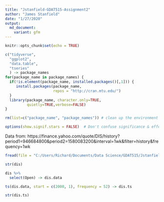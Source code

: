 ```yaml
---
title: "Jstanfield-GDAT515-Assignment2"
author: "James Stanfield"
date: "1/27/2020"
output: 
  md_document:
    variant: gfm
---
```


```r
knitr::opts_chunk$set(echo = TRUE)

c("tidyverse",
  "ggplot2",
  "data.table",
  "tseries"
  ) -> package_names  
for(package_name in package_names) {
  if(!is.element(package_name, installed.packages()[,1])) {
     install.packages(package_name,
                      repos = "http://cran.mtu.edu/")
  }
  library(package_name, character.only=TRUE,
          quietly=TRUE,verbose=FALSE)
}

rm(list=c("package_name", "package_names")) # clean up the environment

options(show.signif.stars = FALSE)  # Don't confuse significance & effect size!

```

Data from:
https://finance.yahoo.com/quote/DIS/history?period1=946684800&period2=1580083200&interval=1wk&filter=history&frequency=1wk

```r
fread(file = "C:/Users/Richard/Documents/Data Science/GDAT515/Jstanfield-Assignment2/DIS.csv") -> dis

str(dis)
```

```r
dis %>%
  select(Open) -> dis.data

ts(dis.data, start = c(2000, 1), frequency = 52) -> dis.ts

str(dis.ts)
```

```r

```




















